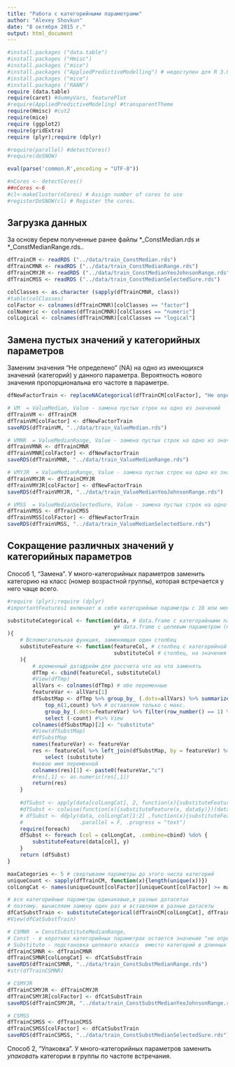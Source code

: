 ```yaml
---
title: "Работа с категорийными параметрами"
author: "Alexey Shovkun"
date: "8 октября 2015 г."
output: html_document
---
```


```r
#install.packages ("data.table")
#install.packages ("Hmisc")
#install.packages ("mice")
#install.packages ("AppliedPredictiveModelling") # недоступен для R 3.0.2
#install.packages ("mice")
#install.packages ("RANN")
require (data.table)
require(caret) #dummyVars, featurePlot
#require(AppliedPredictiveModeling) #transparentTheme
require(Hmisc) #cut2
require(mice)
require (ggplot2)
require(gridExtra)
require (plyr);require (dplyr)

#require(parallel) #detectCores()
#require(doSNOW)

eval(parse('common.R',encoding = "UTF-8"))

#nCores <- detectCores()
##nCores <-6
#cl<-makeCluster(nCores) # Assign number of cores to use
#registerDoSNOW(cl) # Register the cores.

```

## Загрузка данных

За основу берем полученные ранее файлы *_ConstMedian.rds и *_ConstMedianRange.rds..

```r
dfTrainCM <- readRDS ("../data/train_ConstMedian.rds")
dfTrainCMNR <- readRDS ("../data/train_ConstMedianRange.rds")
dfTrainCMYJR <- readRDS ("../data/train_ConstMedianYeoJohnsonRange.rds")
dfTrainCMSS <- readRDS ("../data/train_ConstMedianSelectedSure.rds")

colClasses <- as.character (sapply(dfTrainCMNR, class))
#table(colClasses)
colFactor <- colnames(dfTrainCMNR)[colClasses == "factor"]
colNumeric <- colnames(dfTrainCMNR)[colClasses == "numeric"]
colLogical <- colnames(dfTrainCMNR)[colClasses == "logical"]

```

## Замена пустых значений у категорийных параметров

Заменим значения "Не определено" (NA) на одно из имеющихся значений (категорий) у данного параметра. Вероятность нового значения пропорциональна его частоте в параметре.

```r
dfNewFactorTrain <- replaceNACategorical(dfTrainCM[colFactor], "Не определено")

# VM  = ValueMedian, Value - замена пустых строк на одно из значений
dfTrainVM <- dfTrainCM
dfTrainVM[colFactor] <- dfNewFactorTrain
saveRDS(dfTrainVM, "../data/train_ValueMedian.rds")

# VMNR  = ValueMedianRange, Value - замена пустых строк на одно из значений
dfTrainVMNR <- dfTrainCMNR
dfTrainVMNR[colFactor] <- dfNewFactorTrain
saveRDS(dfTrainVMNR, "../data/train_ValueMedianRange.rds")

# VMYJR  = ValueMedianRange, Value - замена пустых строк на одно из значений
dfTrainVMYJR <- dfTrainCMYJR
dfTrainVMYJR[colFactor] <- dfNewFactorTrain
saveRDS(dfTrainVMYJR, "../data/train_ValueMedianYeoJohnsonRange.rds")

# VMSS  = ValueMedianSelectedSure, Value - замена пустых строк на одно из значений
dfTrainVMSS <- dfTrainCMSS
dfTrainVMSS[colFactor] <- dfNewFactorTrain
saveRDS(dfTrainVMSS, "../data/train_ValueMedianSelectedSure.rds")


```

## Сокращение различных значений у категорийных параметров

Способ 1, "Замена". У много-категорийных параметров заменить категорию на класс (номер возрастной группы), которая встречается у него чаще всего.

```r
#require (plyr);require (dplyr)
#importantFeatures1 включает в себя категорийные параметры с 10 или менее категориями

substituteCategorical <- function(data, # data.frame с категорийными параметрами
                                  y# data.frame с целевым параметром (на что заменять)
){
    # Вспомогательная функция, заменяющая один столбец
    substituteFeature <- function(featureCol, # столбец с категорийной фичей
                                  substituteCol # столбец, на значения которого заменять. Целевой класс y
    ){
        # временный датафрейм для рассчета что на что заменять
        dfTmp <- cbind(featureCol, substituteCol)
        #View(dfTmp)
        allVars <- colnames(dfTmp) # обе переменные
        featureVar <- allVars[1]
        dfSubstMap <- dfTmp %>% group_by_ (.dots=allVars) %>% summarize(count=n()) %>% #View
            top_n(1,count) %>% # оставляем только с макс. 
            group_by_(.dots=featureVar) %>% filter(row_number() == 1) %>% 
            select (-count) #%>% View
        colnames(dfSubstMap)[2] <- "substitute"
        #View(dfSubstMap)
        #dfSubstMap
        names(featureVar) <- featureVar
        res <- featureCol %>% left_join(dfSubstMap, by = featureVar) %>%
            select (substitute)
        #новое имя переменной
        colnames(res)[1] <- paste0(featureVar,"c")
        #res[,1] <- as.numeric(res[,1])
        return(res)
    }
    
    #dfSubst <- apply(data[colLongCat], 2, function(x){substituteFeature(x, data$y)})
    #dfSubst <- colwise(function(x){substituteFeature(x, data$y)})(data[colLongCat])
    # dfSubst <- ddply(data, colLongCat[1:2] ,function(x){substituteFeature(x, data$y)}, 
    #                  .parallel = F, .progress = "text")
    require(foreach)
    dfSubst <- foreach (col = colLongCat, .combine=cbind) %do% {
        substituteFeature(data[col], y)
    }
    return (dfSubst)
}

maxCategories <- 5 # свертываем параметры до этого числа категорий
uniqueCount <- sapply(dfTrainCM, function(x){length(unique(x))})
colLongCat <- names(uniqueCount[colFactor][uniqueCount[colFactor] >= maxCategories])

# все категорийные параметры одинаковые,в разных датасетах
# поэтому. вычисляем замену один раз и вставляем в разные датасеты
dfCatSubstTrain <- substituteCategorical(dfTrainCM[colLongCat], dfTrainCM$y)
#View(dfCatSubstTrain) 

# CSMNR  = ConstSubstituteMedianRange, 
# Const - в коротких категорийных параметрах остается значение "не определено", т.к. оно показало лучшие результаты в RF
# Substitute - подстановка целевого класса  вместо категорий в длинных категорийных параметрах
dfTrainCSMNR <- dfTrainCMNR
dfTrainCSMNR[colLongCat] <- dfCatSubstTrain
saveRDS(dfTrainCSMNR, "../data/train_ConstSubstMedianRange.rds")
#str(dfTrainCSMNR)

# CSMYJR  
dfTrainCSMYJR <- dfTrainCMYJR
dfTrainCSMYJR[colFactor] <- dfCatSubstTrain
saveRDS(dfTrainCSMYJR, "../data/train_ConstSubstMedianYeoJohnsonRange.rds")

# CSMSS  
dfTrainCSMSS <- dfTrainCMSS
dfTrainCSMSS[colFactor] <- dfCatSubstTrain
saveRDS(dfTrainCSMSS, "../data/train_ConstSubstMedianSelectedSure.rds")

```


Способ 2, "Упаковка". У много-категорийных параметров заменить *упаковать* категории в группы по частоте встречания.

```r



```

